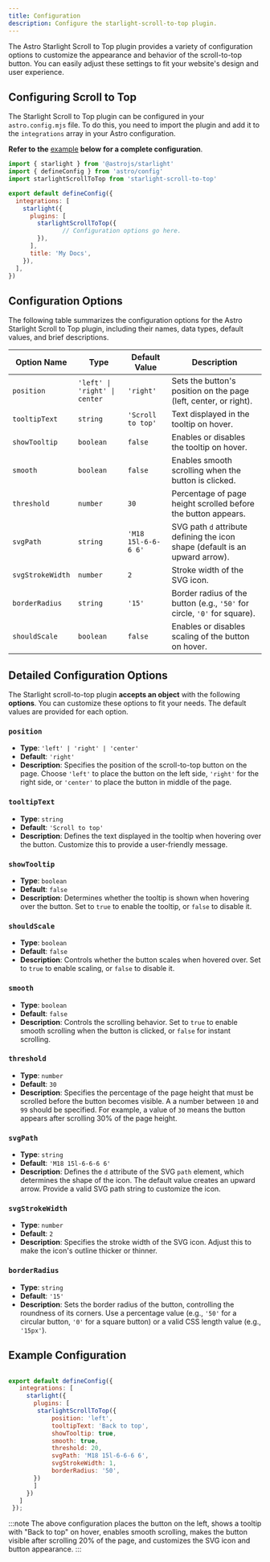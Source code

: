```yaml
---
title: Configuration
description: Configure the starlight-scroll-to-top plugin.
---
```



The Astro Starlight Scroll to Top plugin provides a variety of configuration options to customize the appearance and behavior of the scroll-to-top button. You can easily adjust these settings to fit your website's design and user experience.

## Configuring Scroll to Top 
The Starlight Scroll to Top plugin can be configured in your `astro.config.mjs` file. To do this, you need to import the plugin and add it to the `integrations` array in your Astro configuration. 

**Refer to** **the** [example](#example-configuration) **below** **for a complete configuration**. 


```javascript title="astro.config.mjs"
import { starlight } from '@astrojs/starlight'
import { defineConfig } from 'astro/config'
import starlightScrollToTop from 'starlight-scroll-to-top'

export default defineConfig({
  integrations: [
    starlight({
      plugins: [
        starlightScrollToTop({
               // Configuration options go here.
        }),
      ],
      title: 'My Docs',
    }),
  ],
})

```

## Configuration Options

The following table summarizes the configuration options for the Astro Starlight Scroll to Top plugin, including their names, data types, default values, and brief descriptions.

| Option Name           |  Type          | Default Value             | Description                                                                 |
|-----------------------|--------------------|---------------------------|-----------------------------------------------------------------------------|
| `position`            | `'left' \| 'right' \| center` | `'right'`                 | Sets the button's position on the page (left, center, or right).                     |
| `tooltipText`         | `string`           | `'Scroll to top'`         | Text displayed in the tooltip on hover.                                     |
| `showTooltip`         | `boolean`          | `false`                   | Enables or disables the tooltip on hover.                                   |
| `smooth`              | `boolean`          | `false`                   | Enables smooth scrolling when the button is clicked.                        |
| `threshold`           | `number`           | `30`                      | Percentage of page height scrolled before the button appears.               |
| `svgPath`             | `string`           | `'M18 15l-6-6-6 6'`      | SVG path `d` attribute defining the icon shape (default is an upward arrow).|
| `svgStrokeWidth`      | `number`           | `2`                       | Stroke width of the SVG icon.                                              |
| `borderRadius`        | `string`           | `'15'`                    | Border radius of the button (e.g., `'50'` for circle, `'0'` for square).  |
| `shouldScale`         | `boolean`          | `false`                   | Enables or disables scaling of the button on hover.                        |

## Detailed Configuration Options
The Starlight scroll-to-top plugin **accepts an object** with the following **options**. You can customize these options to fit your needs. The default values are provided for each option.

### `position`
- **Type**: `'left' | 'right' | 'center'`
- **Default**: `'right'`
- **Description**: Specifies the position of the scroll-to-top button on the page. Choose `'left'` to place the button on the left side, `'right'` for the right side, or `'center'` to place the button in middle of the page.

### `tooltipText`
- **Type**: `string`
- **Default**: `'Scroll to top'`
- **Description**: Defines the text displayed in the tooltip when hovering over the button. Customize this to provide a user-friendly message.

### `showTooltip`
- **Type**: `boolean`
- **Default**: `false`
- **Description**: Determines whether the tooltip is shown when hovering over the button. Set to `true` to enable the tooltip, or `false` to disable it.

### `shouldScale`
- **Type**: `boolean`
- **Default**: `false`
- **Description**: Controls whether the button scales when hovered over. Set to `true` to enable scaling, or `false` to disable it. 

### `smooth`
- **Type**: `boolean`
- **Default**: `false`
- **Description**: Controls the scrolling behavior. Set to `true` to enable smooth scrolling when the button is clicked, or `false` for instant scrolling.

### `threshold`
- **Type**: `number`
- **Default**: `30`
- **Description**: Specifies the percentage of the page height that must be scrolled before the button becomes visible. A a number between `10` and `99` should be specified. 
For example, a value of `30` means the button appears after scrolling 30% of the page height.

### `svgPath`
- **Type**: `string`
- **Default**: `'M18 15l-6-6-6 6'`
- **Description**: Defines the `d` attribute of the SVG `path` element, which determines the shape of the icon. The default value creates an upward arrow. Provide a valid SVG path string to customize the icon.

### `svgStrokeWidth`
- **Type**: `number`
- **Default**: `2`
- **Description**: Specifies the stroke width of the SVG icon. Adjust this to make the icon's outline thicker or thinner.

### `borderRadius`
- **Type**: `string`
- **Default**: `'15'`
- **Description**: Sets the border radius of the button, controlling the roundness of its corners. Use a percentage value (e.g., `'50'` for a circular button, `'0'` for a square button) or a valid CSS length value (e.g., `'15px'`).

## Example Configuration

```javascript title="astro.config.mjs"

export default defineConfig({
   integrations: [
     starlight({
       plugins: [
        starlightScrollToTop({ 
            position: 'left',
            tooltipText: 'Back to top',
            showTooltip: true,
            smooth: true,
            threshold: 20,
            svgPath: 'M18 15l-6-6-6 6',
            svgStrokeWidth: 1,
            borderRadius: '50',
       })
       ]
     })
   ]
 });
```
:::note
The above configuration places the button on the left, shows a tooltip with "Back to top" on hover, enables smooth scrolling, makes the button visible after scrolling 20% of the page, and customizes the SVG icon and button appearance.
:::